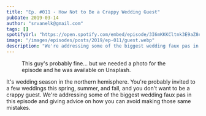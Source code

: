 ```yaml
---
title: "Ep. #011 - How Not to Be a Crappy Wedding Guest"
pubDate: 2019-03-14
author: "srvanelk@gmail.com"
tags: []
spotifyUrl: "https://open.spotify.com/embed/episode/3I6mKKKCltnk3E9aZ8eGwX?utm_source=generator&theme=0"
image: "/images/episodes/posts/2019/ep-011/guest.webp"
description: "We're addressing some of the biggest wedding faux pas in this episode and giving advice on how you can avoid making those same mistakes, so that you're not a crappy wedding guest."
---
```



<figure>
  <img src="/images/episodes/posts/2019/ep-011/guest.webp" alt="" />
  <figcaption>
    This guy's probably fine... but we needed a photo for the episode and he was
    available on Unsplash.
  </figcaption>
</figure>

<SpotifyEmbed
  spotifyUrl={frontmatter.spotifyUrl}
  coverImage={frontmatter.image}
  coverAlt={frontmatter.title}
  title="Wedded"
  subtitle="Tap to load this episode"
/>

It's wedding season in the northern hemisphere. You're probably invited to a few weddings this spring, summer, and fall, and you don't want to be a crappy guest. We're addressing some of the biggest wedding faux pas in this episode and giving advice on how you can avoid making those same mistakes.
